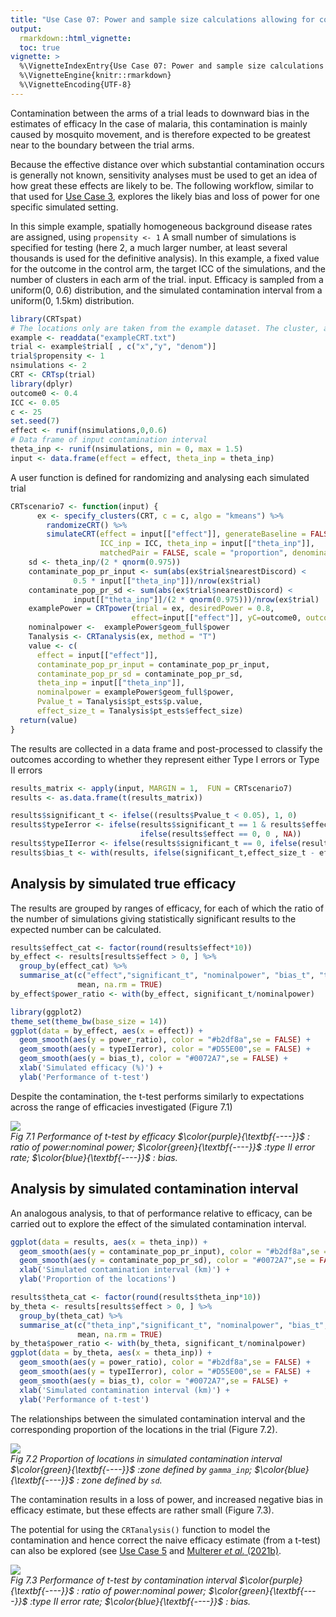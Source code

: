 ```yaml
---
title: "Use Case 07: Power and sample size calculations allowing for contamination"
output:
  rmarkdown::html_vignette:
  toc: true
vignette: >
  %\VignetteIndexEntry{Use Case 07: Power and sample size calculations allowing for contamination}
  %\VignetteEngine{knitr::rmarkdown}
  %\VignetteEncoding{UTF-8}
---
```


Contamination between the arms of a trial leads to downward bias in the estimates of efficacy
In the case of malaria, this contamination is mainly caused by mosquito movement, and
is therefore expected to be greatest near to the boundary between the trial arms.

Because the effective distance over which substantial contamination occurs is generally not known,
sensitivity analyses must be used to get an idea of how great these effects are likely to be.
The following workflow, similar to that used for [Use Case 3](Usecase3.html), explores the likely bias
and loss of power for one specific simulated setting.

In this simple example, spatially homogeneous background disease rates are assigned, using `propensity <- 1`
A small number of simulations is specified for testing (here 2, a much larger number, at least several
thousands is used for the definitive analysis). In this example, a fixed value for the outcome in the control arm,
the target ICC of the simulations, and the number of clusters in each arm of the trial.
input. Efficacy is sampled from a uniform(0, 0.6) distribution, and the simulated contamination interval from a
uniform(0, 1.5km) distribution.


```r
library(CRTspat)
# The locations only are taken from the example dataset. The cluster, arm, and outcome assignments are replaced
example <- readdata("exampleCRT.txt")
trial <- example$trial[ , c("x","y", "denom")]
trial$propensity <- 1
nsimulations <- 2
CRT <- CRTsp(trial)
library(dplyr)
outcome0 <- 0.4
ICC <- 0.05
c <- 25
set.seed(7)
effect <- runif(nsimulations,0,0.6)
# Data frame of input contamination interval
theta_inp <- runif(nsimulations, min = 0, max = 1.5)
input <- data.frame(effect = effect, theta_inp = theta_inp)
```

A user function is defined for randomizing and analysing each simulated trial


```r
CRTscenario7 <- function(input) {
      ex <- specify_clusters(CRT, c = c, algo = "kmeans") %>%
        randomizeCRT() %>%
        simulateCRT(effect = input[["effect"]], generateBaseline = FALSE, outcome0 = outcome0,
                    ICC_inp = ICC, theta_inp = input[["theta_inp"]],
                    matchedPair = FALSE, scale = "proportion", denominator = "denom", tol = 0.01)
    sd <- theta_inp/(2 * qnorm(0.975))
    contaminate_pop_pr_input <- sum(abs(ex$trial$nearestDiscord) <
              0.5 * input[["theta_inp"]])/nrow(ex$trial)
    contaminate_pop_pr_sd <- sum(abs(ex$trial$nearestDiscord) <
              input[["theta_inp"]]/(2 * qnorm(0.975)))/nrow(ex$trial)
    examplePower = CRTpower(trial = ex, desiredPower = 0.8,
                           effect=input[["effect"]], yC=outcome0, outcome_type = 'd', ICC = ICC, c = c)
    nominalpower <-  examplePower$geom_full$power
    Tanalysis <- CRTanalysis(ex, method = "T")
    value <- c(
      effect = input[["effect"]],
      contaminate_pop_pr_input = contaminate_pop_pr_input,
      contaminate_pop_pr_sd = contaminate_pop_pr_sd,
      theta_inp = input[["theta_inp"]],
      nominalpower = examplePower$geom_full$power,
      Pvalue_t = Tanalysis$pt_ests$p.value,
      effect_size_t = Tanalysis$pt_ests$effect_size)
  return(value)
}
```

The results are collected in a data frame and post-processed to classify
the outcomes according to whether they represent either Type I errors or Type II errors


```r
results_matrix <- apply(input, MARGIN = 1,  FUN = CRTscenario7)
results <- as.data.frame(t(results_matrix))

results$significant_t <- ifelse((results$Pvalue_t < 0.05), 1, 0)
results$typeIerror <- ifelse(results$significant_t == 1 & results$effect == 0, 1,
                             ifelse(results$effect == 0, 0 , NA))
results$typeIIerror <- ifelse(results$significant_t == 0, ifelse(results$effect > 0, 1, NA), 0)
results$bias_t <- with(results, ifelse(significant_t,effect_size_t - effect,- effect))
```

## Analysis by simulated true efficacy

The results are grouped by ranges of efficacy, for each of which the ratio of the number of simulations giving
statistically significant results to the expected number can be calculated.


```r
results$effect_cat <- factor(round(results$effect*10))
by_effect <- results[results$effect > 0, ] %>%
  group_by(effect_cat) %>%
  summarise_at(c("effect","significant_t", "nominalpower", "bias_t", "typeIIerror"),
               mean, na.rm = TRUE)
by_effect$power_ratio <- with(by_effect, significant_t/nominalpower)

library(ggplot2)
theme_set(theme_bw(base_size = 14))
ggplot(data = by_effect, aes(x = effect)) +
  geom_smooth(aes(y = power_ratio), color = "#b2df8a",se = FALSE) +
  geom_smooth(aes(y = typeIIerror), color = "#D55E00",se = FALSE) +
  geom_smooth(aes(y = bias_t), color = "#0072A7",se = FALSE) +
  xlab('Simulated efficacy (%)') +
  ylab('Performance of t-test')
```

Despite the contamination, the t-test performs similarly to expectations
across the range of efficacies investigated (Figure 7.1)

<p>
    <img src="example7d.r-1.png" > <br>
    <em>Fig 7.1 Performance of t-test by efficacy
$\color{purple}{\textbf{----}}$ : ratio of power:nominal power;
$\color{green}{\textbf{----}}$ :type II error rate;
$\color{blue}{\textbf{----}}$ : bias.
    </em>
</p>


## Analysis by simulated contamination interval

An analogous analysis, to that of performance relative to efficacy, can be carried out to explore the effect of the simulated contamination interval.


```r
ggplot(data = results, aes(x = theta_inp)) +
  geom_smooth(aes(y = contaminate_pop_pr_input), color = "#b2df8a",se = FALSE, size = 2) +
  geom_smooth(aes(y = contaminate_pop_pr_sd), color = "#0072A7",se = FALSE, size = 2) +
  xlab('Simulated contamination interval (km)') +
  ylab('Proportion of the locations')

results$theta_cat <- factor(round(results$theta_inp*10))
by_theta <- results[results$effect > 0, ] %>%
  group_by(theta_cat) %>%
  summarise_at(c("theta_inp","significant_t", "nominalpower", "bias_t", "typeIIerror"),
               mean, na.rm = TRUE)
by_theta$power_ratio <- with(by_theta, significant_t/nominalpower)
ggplot(data = by_theta, aes(x = theta_inp)) +
  geom_smooth(aes(y = power_ratio), color = "#b2df8a",se = FALSE) +
  geom_smooth(aes(y = typeIIerror), color = "#D55E00",se = FALSE) +
  geom_smooth(aes(y = bias_t), color = "#0072A7",se = FALSE) +
  xlab('Simulated contamination interval (km)') +
  ylab('Performance of t-test')
```

The relationships between the simulated contamination interval and the corresponding proportion of the locations in the trial (Figure 7.2).

<p>
    <img src="example7e.r-1.png" > <br>
    <em>Fig 7.2 Proportion of locations in simulated contamination interval
$\color{green}{\textbf{----}}$ :zone defined by `gamma_inp`;
$\color{blue}{\textbf{----}}$ : zone defined by `sd`.
    </em>
</p>

The contamination results in a loss of power, and increased negative bias in efficacy estimate, but these effects are
rather small (Figure 7.3).

The potential for using the `CRTanalysis()` function to model the contamination and hence correct the naive efficacy estimate (from a t-test) can also be explored (see [Use Case 5](Usecase5.html) and [Multerer *et al.* (2021b)](https://malariajournal.biomedcentral.com/articles/10.1186/s12936-021-03924-7).

<p>
    <img src="example7e.r-2.png" > <br>
    <em>Fig 7.3 Performance of t-test by contamination interval
$\color{purple}{\textbf{----}}$ : ratio of power:nominal power;
$\color{green}{\textbf{----}}$ :type II error rate;
$\color{blue}{\textbf{----}}$ : bias.
    </em>
</p>
